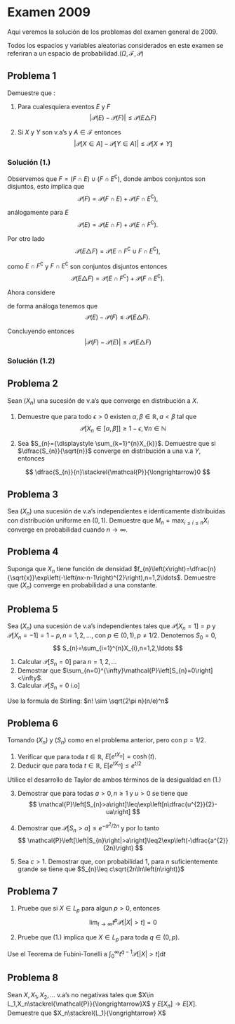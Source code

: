 # Examen 2009

Aqui veremos la solución de los problemas del examen general de 2009.

::: callout-note
Todos los espacios y variables aleatorias considerados en este examen se referiran a un espacio de probabilidad.$(\Omega, \mathcal{F},\mathcal{P})$
:::

## Problema 1

Demuestre que :

1.  Para cualesquiera eventos $E$ y $F$ 
$$
|\mathcal{P}(E)-\mathcal{P}(F)|\leq \mathcal{P}(E\triangle F)
$$




2.  Si $X$ y $Y$ son v.a's y $A\in\mathcal{F}$ entonces 
$$
\left|\mathcal{P}\left[X\in A\right]-\mathcal{P}\left[Y\in A\right]\right|\leq\mathcal{P}\left[X\neq Y\right]
$$

### Solución (1.)
Observemos que $F=\left(F\cap E\right)\cup\left(F\cap E^{\complement}\right)$,
donde ambos conjuntos son disjuntos, esto implica que
$$
\mathcal{P}\left(F\right)=\mathcal{P}\left(F\cap E\right)+\mathcal{P}\left(F\cap E^{\complement}\right),
$$

análogamente para $E$ 
$$
\mathcal{P}\left(E\right)=\mathcal{P}\left(E\cap F\right)+\mathcal{P}\left(E\cap F^{\complement}\right).
$$

Por otro lado 
$$
\mathcal{P}\left(E\triangle F\right)=\mathcal{P}\left(E\cap F^{\complement}\cup F\cap E^{\complement}\right),
$$

como $E\cap F^{\complement}$ y $F\cap E^{\complement}$ son conjuntos
disjuntos entonces 
$$
\mathcal{P}\left(E\triangle F\right)=\mathcal{P}\left(E\cap F^{\complement}\right)+\mathcal{P}\left(F\cap E^{\complement}\right).
$$

Ahora considere 
\begin{align*}
\mathcal{P}\left(F\right)-\mathcal{P}\left(E\right) & =\mathcal{P}\left(F\cap E^{\complement}\right)-\mathcal{P}\left(E\cap F^{\complement}\right)\\
 & \leq\mathcal{P}\left(E\triangle F\right),
\end{align*}

de forma análoga tenemos que 
$$
\mathcal{P}\left(E\right)-\mathcal{P}\left(F\right)\leq\mathcal{P}\left(E\triangle F\right).
$$

Concluyendo entonces 
$$
\left|\mathcal{P}\left(F\right)-\mathcal{P}\left(E\right)\right|\leq\mathcal{P}\left(E\triangle F\right)
$$

### Solución (1.2)

## Problema 2
Sean $\left(X_{n}\right)$ una sucesión de v.a's que converge en distribución a $X$.

1. Demuestre que para todo $\epsilon>0$ existen $\alpha,\beta\in\mathbb{R},a<\beta$ tal que 
$$
\mathcal{P}\left[X_{n}\in\left[\alpha,\beta\right]\right]\geq1-\epsilon,\forall n\in\mathbb{N}
$$

2.  Sea $S_{n}={\displaystyle \sum_{k=1}^{n}X_{k}}$. Demuestre que si $\dfrac{S_{n}}{\sqrt{n}}$ converge en distribución a una v.a $Y$, entonces

$$
\dfrac{S_{n}}{n}\stackrel{\mathcal{P}}{\longrightarrow}0
$$

## Problema 3
Sea $\left(X_{n}\right)$ una sucesión de v.a's independientes e identicamente distribuidas con distribución uniforme en $\left(0,1\right)$. Demuestre que $M_{n}={\displaystyle \max_{i\leq i\leq n}X_{i}}$ converge en probabilidad cuando $n\to\infty$.

## Problema 4
Suponga que $X_{n}$ tiene función de densidad $f_{n}\left(x\right)=\dfrac{n}{\sqrt{x}}\exp\left(-\left(nx-n-1\right)^{2}\right),n=1,2\ldots$. Demuestre que $\left(X_{n}\right)$ converge en probabilidad a una
constante. 

## Problema 5
Sea $\left(X_{n}\right)$ una sucesión de v.a's independientes tales que $\mathcal{P}\left[X_{n}=1\right]=p$ y $\mathcal{P}\left[X_{n}=-1\right]=1-p,n=1,2,\ldots$, con $p\in\left(0,1\right),p\neq1/2$. Denotemos $S_{0}=0$, 
$$
S_{n}=\sum_{i=1}^{n}X_{i},n=1,2,\ldots
$$

1. Calcular $\mathcal{P}\left[S_{n}=0\right]$ para $n=1,2,\ldots$
2. Demostrar que $\sum_{n=0}^{\infty}\mathcal{P}\left[S_{n}=0\right]<\infty$.
3. Calcular $\mathcal{P}\left[S_{n}=0\text{ i.o}\right]$ 

::: {.callout-tip title="Factorial"}
Use la formula de Stirling: $n! \sim \sqrt{2\pi n}(n/e)^n$
:::

## Problema 6
Tomando $\left(X_{n}\right)$ y $\left(S_{n}\right)$ como en el problema
anterior, pero con $p=1/2$. 

1. Verificar que para toda $t\in\mathbb{R}$, $E\left[e^{tX_{n}}\right]=\cosh\left(t\right)$.
2. Deducir que para toda $t\in\mathbb{R}$, $E\left[e^{tX_{n}}\right]\leq e^{t/2}$

::: {.callout-tip title="Taylor"}
Utilice el desarrollo de Taylor de ambos términos de la desigualdad en (1.)
:::

3. Demostrar que para todas $a>0,n\geq1$ y $u>0$ se tiene que 
$$
\mathcal{P}\left[S_{n}>a\right]\leq\exp\left[n\dfrac{u^{2}}{2}-ua\right]
$$

4. Demostrar que $\mathcal{P}\left[S_{n}>a\right]\leq e^{-a^{2}/2n}$
y por lo tanto 
$$
\mathcal{P}\left[\left|S_{n}\right|>a\right]\leq2\exp\left(-\dfrac{a^{2}}{2n}\right)
$$

5. Sea $c>1$. Demostrar que, con probabilidad $1$, para $n$ suficientemente
grande se tiene que $S_{n}\leq c\sqrt{2n\ln\left(n\right)}$

## Problema 7
1. Pruebe que si $X\in L_p$ para algun $p>0$, entonces 
$$
\lim_{t\to\infty}t^p\mathcal{P}[|X|>t]=0
$$

2. Pruebe que (1.) implica que $X\in L_p$ para toda $q\in(0,p)$.

::: {.callout-tip title="Fubini-Tonelli"}
Use el Teorema de Fubini-Tonelli a ${\displaystyle \int_0^\infty t^{q-1}}\mathcal{P}[|X|>t]\mathrm{d}t$
:::

## Problema 8
Sean $X,X_1,X_2,\ldots$ v.a's no negativas tales que $X\in L_1,X_n\stackrel{\mathcal{P}}{\longrightarrow}X$ y $E[X_n]\to E[X]$. Demuestre que $X_n\stackrel{L_1}{\longrightarrow} X$ 